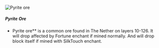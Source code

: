 ![Pyrite ore](/mods/techreborn/pyrite_ore.png)

##### Pyrite Ore

- Pyrite ore** is a common ore found in The Nether on layers
        10-126. It will drop
        <Mcitem id="techreborn:pyrite_dust"/>
        affected by Fortune enchant if mined normally. And will drop
        block itself if mined with SilkTouch enchant.
